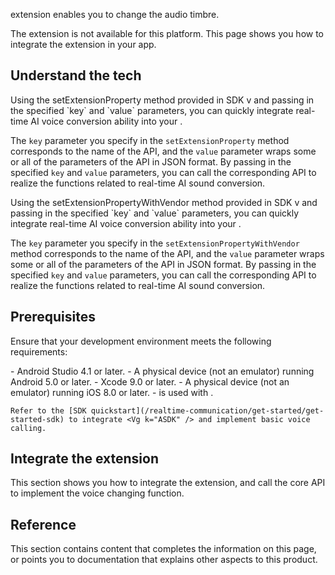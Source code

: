
<Vg k="RTEE_DUB" /> extension enables you to change the audio timbre. 

<PlatformWrapper notAllowed="android, ios">
The extension is not available for this platform.
</PlatformWrapper>

<PlatformWrapper notAllowed="web, macos, windows, flutter, react-native">
This page shows you how to integrate the <Vg k="RTEE_DUB" /> extension in your app.

## Understand the tech

<PlatformWrapper platform="android">
Using the <Link to="{{Global.API_REF_ANDROID_ROOT}}/class_irtcengine.html#api_irtcengine_setextensionproperty">setExtensionProperty</Link> method provided in <Vg k="COMPANY" /> SDK v<Vg k="VSDK_RELEASE_API" /> and passing in the specified `key` and `value` parameters, you can quickly integrate real-time AI voice conversion ability into your <Vpl k="CLIENT" />.

The `key` parameter you specify in the `setExtensionProperty` method corresponds to the name of the API, and the `value` parameter wraps some or all of the parameters of the API in JSON format. By passing in the specified `key` and `value` parameters, you can call the corresponding API to realize the functions related to real-time AI sound conversion.
</PlatformWrapper>

<PlatformWrapper platform="ios">
Using the <Link to="{{Global.API_REF_IOS_ROOT_RTC_ENGINE_KIT}}/setextensionpropertywithvendor(_:extension:extensioninfo:key:value:)">setExtensionPropertyWithVendor</Link> method provided in <Vg k="COMPANY" /> SDK v<Vg k="VSDK_RELEASE_API" /> and passing in the specified `key` and `value` parameters, you can quickly integrate real-time AI voice conversion ability into your <Vpl k="CLIENT" />.

The `key` parameter you specify in the `setExtensionPropertyWithVendor` method corresponds to the name of the API, and the `value` parameter wraps some or all of the parameters of the API in JSON format. By passing in the specified `key` and `value` parameters, you can call the corresponding API to realize the functions related to real-time AI sound conversion.
</PlatformWrapper>

## Prerequisites

Ensure that your development environment meets the following requirements:

<PlatformWrapper platform="android">
- Android Studio 4.1 or later.
- A physical device (not an emulator) running Android 5.0 or later.
</PlatformWrapper>

<PlatformWrapper platform="ios">
- Xcode 9.0 or later.
- A physical device (not an emulator) running iOS 8.0 or later.
</PlatformWrapper>
- <Vg k="RTEE_DUB" /> is used with <Vg k="COMPANY" /> <Vg k="ASDK" />. 

    Refer to the [SDK quickstart](/realtime-communication/get-started/get-started-sdk) to integrate <Vg k="ASDK" /> and implement basic voice calling.

## Integrate the extension

This section shows you how to integrate the <Vg k="RTEE_DUB" /> extension, and call the core API to implement the voice changing function.

<ProjectImplementation />

## Reference

This section contains content that completes the information on this page, or points you to documentation that explains other aspects to this product.

<Reference />

</PlatformWrapper>
